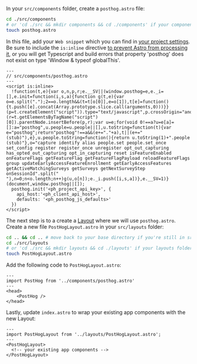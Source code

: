 In your `src/components` folder, create a `posthog.astro` file:

```bash
cd ./src/components 
# or 'cd ./src && mkdir components && cd ./components' if your components folder doesnt exist 
touch posthog.astro
```

In this file, add your `Web snippet` which you can find in [your project settings](https://us.posthog.com/settings/project#snippet). Be sure to include the `is:inline` directive [to prevent Astro from processing it](https://docs.astro.build/en/guides/client-side-scripts/#opting-out-of-processing), or you will get Typescript and build errors that property 'posthog' does not exist on type 'Window & typeof globalThis'.

```astro file=posthog.astro
---
// src/components/posthog.astro
---
<script is:inline>
  !function(t,e){var o,n,p,r;e.__SV||(window.posthog=e,e._i=[],e.init=function(i,s,a){function g(t,e){var o=e.split(".");2==o.length&&(t=t[o[0]],e=o[1]),t[e]=function(){t.push([e].concat(Array.prototype.slice.call(arguments,0)))}}(p=t.createElement("script")).type="text/javascript",p.crossOrigin="anonymous",p.async=!0,p.src=s.api_host+"/static/array.js",(r=t.getElementsByTagName("script")[0]).parentNode.insertBefore(p,r);var u=e;for(void 0!==a?u=e[a]=[]:a="posthog",u.people=u.people||[],u.toString=function(t){var e="posthog";return"posthog"!==a&&(e+="."+a),t||(e+=" (stub)"),e},u.people.toString=function(){return u.toString(1)+".people (stub)"},o="capture identify alias people.set people.set_once set_config register register_once unregister opt_out_capturing has_opted_out_capturing opt_in_capturing reset isFeatureEnabled onFeatureFlags getFeatureFlag getFeatureFlagPayload reloadFeatureFlags group updateEarlyAccessFeatureEnrollment getEarlyAccessFeatures getActiveMatchingSurveys getSurveys getNextSurveyStep onSessionId".split(" "),n=0;n<o.length;n++)g(u,o[n]);e._i.push([i,s,a])},e.__SV=1)}(document,window.posthog||[]);
  posthog.init('<ph_project_api_key>', {
    api_host:'<ph_client_api_host>',
    defaults: '<ph_posthog_js_defaults>'
  })
</script>
```

The next step is to a create a [Layout](https://docs.astro.build/en/core-concepts/layouts/) where we will use `posthog.astro`. Create a new file `PostHogLayout.astro` in your `src/layouts` folder:

```bash
cd .. && cd .. # move back to your base directory if you're still in src/components/posthog.astro
cd ./src/layouts
# or 'cd ./src && mkdir layouts && cd ./layouts' if your layouts folder doesn't exist yet
touch PostHogLayout.astro
```

Add the following code to `PostHogLayout.astro`:

```astro file=PostHogLayout.astro
---
import PostHog from '../components/posthog.astro'
---
<head>
	<PostHog />
</head>
```

Lastly, update `index.astro` to wrap your existing app components with the new Layout:

```astro file=index.astro
---
import PostHogLayout from '../layouts/PostHogLayout.astro';
---
<PostHogLayout>
  <!-- your existing app components -->
</PostHogLayout>
```
